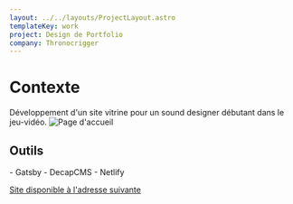 ```yaml
---
layout: ../../layouts/ProjectLayout.astro
templateKey: work
project: Design de Portfolio
company: Thronocrigger
---
```


# Contexte
Développement d'un site vitrine pour un sound designer débutant dans le jeu-vidéo. 
![Page d'accueil](../../assets/projects/thronocrigger/thronocrigger.png)

## Outils

<span class="list-disc marker:text-accent font-bold">
- Gatsby
- DecapCMS
- Netlify
</span>

[Site disponible à l'adresse suivante](https://thronocrigger.com/)